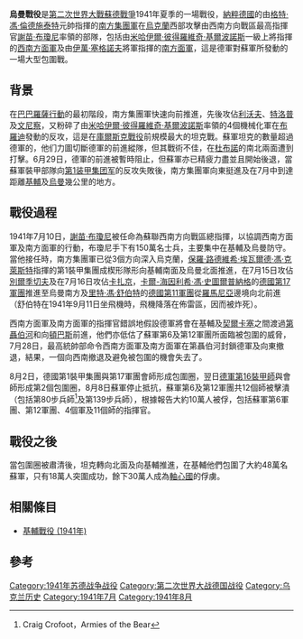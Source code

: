 {{noteTA
|G1=Military
|G2=Shipname
|G3=地名
}}
{{Infobox Military Conflict
|conflict    = 烏曼戰役
|partof      = [[第二次世界大戰|第二次世界大戰]][[蘇德戰爭|蘇德戰爭]]
|image       = [[File:Eastern_Front_1941-06_to_1941-09.png|right]]
|caption     = 烏曼戰役時蘇德戰爭形勢圖
|date        = 1941年7月15日至1941年8月8日
|place       = [[烏克蘭|烏克蘭]]西部[[烏曼|烏曼]]
|casus       =
|territory   =
|result      = 德軍獲勝
|combatant1  =[[File:Flag_of_Germany_1933.svg|22px]] [[納粹德國|納粹德國]]
|combatant2  =[[File:Flag_of_the_Soviet_Union_1923.svg|22px]] [[蘇聯|蘇聯]]
|commander1  = {{flagicon|Nazi Germany}} [[格特·馮·倫德施泰特|格特·馮·倫德施泰特]]
|commander2  = {{flagicon|Soviet Union|1936}} [[謝苗·布瓊尼|謝苗·布瓊尼]]（最高總指揮）<br /> {{flagicon|Soviet Union|1936}} [[米哈伊爾·彼得羅維奇·基爾波諾斯|米哈伊爾·彼得羅維奇·基爾波諾斯]]<br /> {{flagicon|Soviet Union|1936}} [[伊萬·塞格諾夫|伊萬·塞格諾夫]]
|strength1   = 40萬人<br />600輛坦克
|strength2   = 30萬人
|casualties1 = 不詳
|casualties2 = 10萬人被俘<br />10萬人傷亡
|casualties3 =
|notes       =
|}}
{{Campaignbox 巴巴羅薩作戰}}
'''烏曼戰役'''是[[第二次世界大戰|第二次世界大戰]][[蘇德戰爭|蘇德戰爭]]1941年夏季的一場戰役，[[納粹德國|納粹德國]]的由[[格特·馮·倫德施泰特|格特·馮·倫德施泰特]]元帥指揮的[[德國南方集團軍|南方集團軍]]在[[烏克蘭|烏克蘭]]西部攻擊由西南方向戰區最高指揮官[[謝苗·布瓊尼|謝苗·布瓊尼]]率領的部隊，包括由[[米哈伊爾·彼得羅維奇·基爾波諾斯|米哈伊爾·彼得羅維奇·基爾波諾斯]]一級上將指揮的[[西南方面軍|西南方面軍]]及由[[伊萬·塞格諾夫|伊萬·塞格諾夫]]將軍指揮的[[南方面軍|南方面軍]]，這是德軍對蘇軍所發動的一場大型包圍戰。

== 背景 ==
在[[巴巴羅薩行動|巴巴羅薩行動]]的最初階段，南方集團軍快速向前推進，先後攻佔[[利沃夫|利沃夫]]、[[特洛普|特洛普]]及[[文尼察|文尼察]]，又粉碎了由[[米哈伊爾·彼得羅維奇·基爾波諾斯|米哈伊爾·彼得羅維奇·基爾波諾斯]]率領的4個機械化軍在[[布羅迪戰役|布羅迪]]發動的反攻，這是在[[庫爾斯克戰役|庫爾斯克戰役]]前規模最大的坦克戰。蘇軍坦克的數量超過德軍的，他们力圖切斷德軍的前進縱隊，但其戰術不佳，在[[杜布諾|杜布諾]]的南北兩面遭到打擊。6月29日，德軍的前進被暫時阻止，但蘇軍亦已精疲力盡並且開始後退，當蘇軍裝甲部隊向[[德国国防军第1装甲集团军|第1装甲集团军]]的反攻失敗後，南方集團軍向東挺進及在7月中到達距離[[基輔|基輔]]及[[烏曼|烏曼]]幾公里的地方。
== 戰役過程 ==
1941年7月10日，[[謝苗·布瓊尼|謝苗·布瓊尼]]被任命為蘇聯西南方向戰區總指揮，以協調西南方面軍及南方面軍的行動，布瓊尼手下有150萬名士兵，主要集中在基輔及烏曼防守。當他接任時，南方集團軍已從3個方向深入烏克蘭，[[保羅·路德維希·埃瓦爾德·馮·克萊斯特|保羅·路德維希·埃瓦爾德·馮·克萊斯特]]指揮的第1裝甲集團成楔形隊形向基輔南面及烏曼北面推進，在7月15日攻佔[[別爾季切夫|別爾季切夫]]及在7月16日攻佔[[卡扎京|卡扎京]]，[[卡爾-海因利希·馮·史圖爾普納格|卡爾-海因利希·馮·史圖爾普納格]]的[[德國第17軍團|德國第17軍團]]推進至烏曼南方及[[里特·馮·舒伯特|里特·馮·舒伯特]]的[[德國第11軍團|德國第11軍團]]從[[羅馬尼亞|羅馬尼亞]]邊境向北前進（舒伯特在1941年9月11日坐飛機時，飛機降落在佈雷區，因而被炸死）。

西南方面軍及南方面軍的指揮官錯誤地假設德軍將會在基輔及[[契爾卡塞|契爾卡塞]]之間渡過[[第聶伯河|第聶伯河]]和向[[頓巴斯|頓巴斯]]前進，他們亦低估了蘇軍第6及第12軍團所面臨被包圍的威脅，7月28日，最高統帥部命令西南方面軍及南方面軍在第聶伯河封鎖德軍及向東撤退，結果，一個向西南撤退及避免被包圍的機會失去了。

8月2日，德國第1裝甲集團與第17軍團會師形成包圍圈，翌日[[德軍第16裝甲師|德軍第16裝甲師]]與{{le|匈牙利機械化軍|Gyorshadtest}}會師形成第2個包圍圈，8月8日蘇軍停止抵抗，蘇軍第6及第12軍團共12個師被擊潰（包括第80步兵師<ref>Craig Crofoot，Armies of the Bear</ref>及第139步兵師），根據報告大約10萬人被俘，包括蘇軍第6軍團、第12軍團、4個軍及11個師的指揮官。

== 戰役之後 ==
當包圍圈被肅清後，坦克轉向北面及向基輔推進，在基輔他們包圍了大約48萬名蘇軍，只有18萬人突圍成功，餘下30萬人成為[[轴心国|軸心國]]的俘虜。

== 相關條目==
* [[基輔戰役_(1941年)|基輔戰役 (1941年)]]

==參考 ==
{{reflist}}

{{DEFAULTSORT:Uman}}

[[Category:1941年苏德战争战役|Category:1941年苏德战争战役]]
[[Category:第二次世界大战德国战役|Category:第二次世界大战德国战役]]
[[Category:乌克兰历史|Category:乌克兰历史]]
[[Category:1941年7月|Category:1941年7月]]
[[Category:1941年8月|Category:1941年8月]]